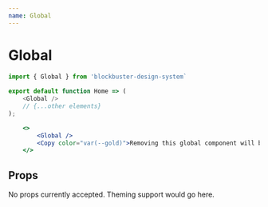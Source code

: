 ```yaml
---
name: Global
---
```


# Global

```js
import { Global } from 'blockbuster-design-system`
    
export default function Home => (
    <Global />
    // {...other elements}
);
```

```jsx live=true
    <>
        <Global />
        <Copy color="var(--gold)">Removing this global component will break the color passed to this component. In fact, itll break all variables on that page!</Copy>
    </>
```

## Props

No props currently accepted. Theming support would go here.
